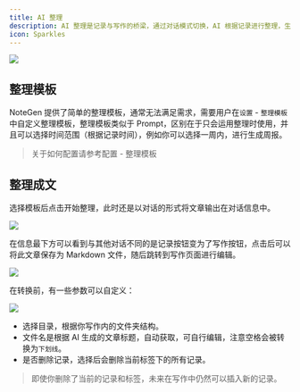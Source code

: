 ```yaml
---
title: AI 整理
description: AI 整理是记录与写作的桥梁，通过对话模式切换，AI 根据记录进行整理，生成文章。
icon: Sparkles
---
```



<Image width="auto" height="auto" src="https://s2.loli.net/2025/05/26/Y6wbf1XOckg9ZVT.png" />

## 整理模板

NoteGen 提供了简单的整理模板，通常无法满足需求，需要用户在`设置` - `整理模板`中自定义整理模板，整理模板类似于 Prompt，区别在于只会运用整理时使用，并且可以选择时间范围（根据记录时间），例如你可以选择一周内，进行生成周报。

> 关于如何配置请参考配置 - 整理模板

## 整理成文

选择模板后点击开始整理，此时还是以对话的形式将文章输出在对话信息中。

<Image width="auto" height="auto" src="https://s2.loli.net/2025/05/26/jit6KLP1xlX8MFU.png" />

在信息最下方可以看到与其他对话不同的是记录按钮变为了写作按钮，点击后可以将此文章保存为 Markdown 文件，随后跳转到写作页面进行编辑。

<Image width="auto" height="auto" src="https://s2.loli.net/2025/05/26/81wjQg7GZpW5r39.png" />

在转换前，有一些参数可以自定义：

<Image width="auto" height="auto" src="https://s2.loli.net/2025/05/26/HzlNEoBdyrc1pqM.png" />

- 选择目录，根据你写作内的文件夹结构。
- 文件名是根据 AI 生成的文章标题，自动获取，可自行编辑，注意空格会被转换为`下划线`。
- 是否删除记录，选择后会删除当前标签下的所有记录。

> 即使你删除了当前的记录和标签，未来在写作中仍然可以插入新的记录。
